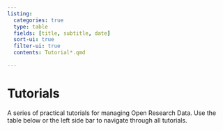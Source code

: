 ```yaml
---
listing:
  categories: true
  type: table
  fields: [title, subtitle, date]
  sort-ui: true
  filter-ui: true
  contents: Tutorial*.qmd
  
---
```


# Tutorials {.unnumbered}

A series of practical tutorials for managing Open Research Data.
Use the table below or the left side bar to navigate through all tutorials.



##  
